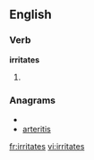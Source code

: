 
==English==

===Verb===
'''irritates'''

# {{third-person singular of|[[irritate]]}}

===Anagrams===
* {{alphagram|aeiirrstt}}
* [[arteritis#English|arteritis]]

[[fr:irritates]]
[[vi:irritates]]